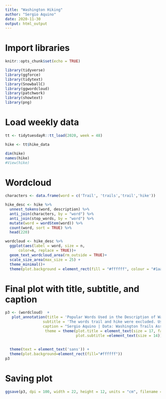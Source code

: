 ```yaml
---
title: "Washington Hiking"
author: "Sergio Aquino"
date: 2020-11-30
output: html_output
---
```


# Import libraries

```r

knitr::opts_chunk$set(echo = TRUE)

library(tidyverse)
library(ggforce)
library(tidytext)
library(SnowballC)
library(ggwordcloud)
library(patchwork)
library(showtext)
library(png)

```

# Load weekly data

```r

tt <- tidytuesdayR::tt_load(2020, week = 48)

hike <- tt$hike_data

dim(hike)
names(hike)
#View(hike)

```

# Wordcloud

```r

characters <- data.frame(word = c('Trail', 'trails','trail','hike'))

hike_desc <- hike %>% 
  unnest_tokens(word, description) %>% 
  anti_join(characters, by = "word") %>%
  anti_join(stop_words, by = "word") %>% 
  mutate(word = wordStem(word)) %>%
  count(word, sort = TRUE) %>% 
  head(220)

wordcloud <- hike_desc %>%
  ggplot(aes(label = word, size = n, 
      color=n, replace = TRUE))+
  geom_text_wordcloud_area(rm_outside = TRUE)+
  scale_size_area(max_size = 25) +
  theme_minimal()+
  theme(plot.background = element_rect(fill = "#ffffff", colour = "#1aa3ff"))

```

# Final plot with title, subtitle, and caption

```r

p3 <- (wordcloud)  +
   plot_annotation(title = 'Popular Words Used in the Description of Washington Trails',
                 subtitle = 'The words trail and hike were excluded. Used root words',
                 caption = "Sergio Aquino | Data: Washington Trails Association | #TidyTuesday",
                  theme = theme(plot.title = element_text(size = 17, face="bold"),
                                plot.subtitle =element_text(size = 14)))&
                 
                              
  theme(text = element_text('sans')) +
  theme(plot.background=element_rect(fill="#ffffff")) 
p3

```

# Saving plot

```r

ggsave(p3, dpi = 100, width = 22, height = 12, units = "cm", filename = "WA Trails.jpeg", device = "jpeg")

```
